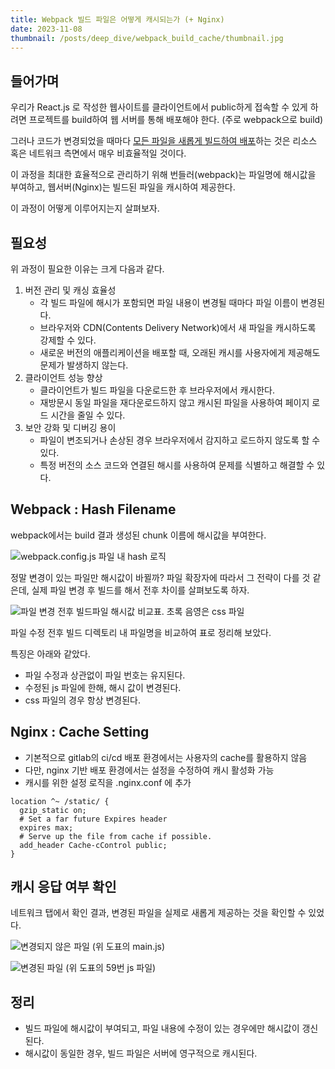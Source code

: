 ```yaml
---
title: Webpack 빌드 파일은 어떻게 캐시되는가 (+ Nginx)
date: 2023-11-08
thumbnail: /posts/deep_dive/webpack_build_cache/thumbnail.jpg
---
```



## 들어가며

우리가 React.js 로 작성한 웹사이트를 클라이언트에서 public하게 접속할 수 있게 하려면
프로젝트를 build하여 웹 서버를 통해 배포해야 한다. (주로 webpack으로 build)

 
그러나 코드가 변경되었을 때마다
<u>모든 파일을 새롭게 빌드하여 배포</u>하는 것은 리소스 혹은 네트워크 측면에서 매우 비효율적일 것이다.

이 과정을 최대한 효율적으로 관리하기 위해
번들러(webpack)는 파일명에 해시값을 부여하고, 웹서버(Nginx)는 빌드된 파일을 캐시하여 제공한다. 

이 과정이 어떻게 이루어지는지 살펴보자.

## 필요성

위 과정이 필요한 이유는 크게 다음과 같다.

1. 버전 관리 및 캐싱 효율성
    - 각 빌드 파일에 해시가 포함되면 파일 내용이 변경될 때마다 파일 이름이 변경된다.
    - 브라우저와 CDN(Contents Delivery Network)에서 새 파일을 캐시하도록 강제할 수 있다.
    - 새로운 버전의 애플리케이션을 배포할 때, 오래된 캐시를 사용자에게 제공해도 문제가 발생하지 않는다.
2. 클라이언트 성능 향상
    - 클라이언트가 빌드 파일을 다운로드한 후 브라우저에서 캐시한다.
    - 재방문시 동일 파일을 재다운로드하지 않고 캐시된 파일을 사용하여 페이지 로드 시간을 줄일 수 있다.
3. 보안 강화 및 디버깅 용이
    - 파일이 변조되거나 손상된 경우 브라우저에서 감지하고 로드하지 않도록 할 수 있다.
    - 특정 버전의 소스 코드와 연결된 해시를 사용하여 문제를 식별하고 해결할 수 있다.
 

## Webpack : Hash Filename
webpack에서는 build 결과 생성된 chunk 이름에 해시값을 부여한다.

![webpack.config.js 파일 내 hash 로직](/posts/deep_dive/webpack_build_cache/1.jpeg)
 
정말 변경이 있는 파일만 해시값이 바뀔까?
파일 확장자에 따라서 그 전략이 다를 것 같은데,
실제 파일 변경 후 빌드를 해서 전후 차이를 살펴보도록 하자.

![파일 변경 전후 빌드파일 해시값 비교표. 초록 음영은 css 파일](/posts/deep_dive/webpack_build_cache/2.png)

파일 수정 전후 빌드 디렉토리 내 파일명을 비교하여 표로 정리해 보았다.

특징은 아래와 같았다.

- 파일 수정과 상관없이 파일 번호는 유지된다.
- 수정된 js 파일에 한해, 해시 값이 변경된다.
- css 파일의 경우 항상 변경된다.
 

## Nginx : Cache Setting
- 기본적으로 gitlab의 ci/cd 배포 환경에서는 사용자의 cache를 활용하지 않음
- 다만, nginx 기반 배포 환경에서는 설정을 수정하여 캐시 활성화 가능
- 캐시를 위한 설정 로직을 .nginx.conf 에 추가

```shell
location ^~ /static/ {
  gzip_static on;
  # Set a far future Expires header
  expires max;
  # Serve up the file from cache if possible.
  add_header Cache-cControl public;
}
```

## 캐시 응답 여부 확인
네트워크 탭에서 확인 결과, 변경된 파일을 실제로 새롭게 제공하는 것을 확인할 수 있었다.

![변경되지 않은 파일 (위 도표의 main.js)](/posts/deep_dive/webpack_build_cache/3.png)

![변경된 파일 (위 도표의 59번 js 파일)](/posts/deep_dive/webpack_build_cache/4.png)

## 정리
- 빌드 파일에 해시값이 부여되고, 파일 내용에 수정이 있는 경우에만 해시값이 갱신된다.
- 해시값이 동일한 경우, 빌드 파일은 서버에 영구적으로 캐시된다.
